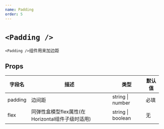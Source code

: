 ```yaml
---
name: Padding
order: 5
---
```


# `<Padding />`

`<Padding />`组件用来加边距

## Props

| 字段名     | 描述         | 类型             | 默认值 |
| ---------- | ------------ | ---------------- | ------ |
| padding    | 边间距       | string \| number | 必填   |
| flex       | 同弹性盒模型flex属性(在Horizontal组件子级时适用) | string \| boolean | 无   |
